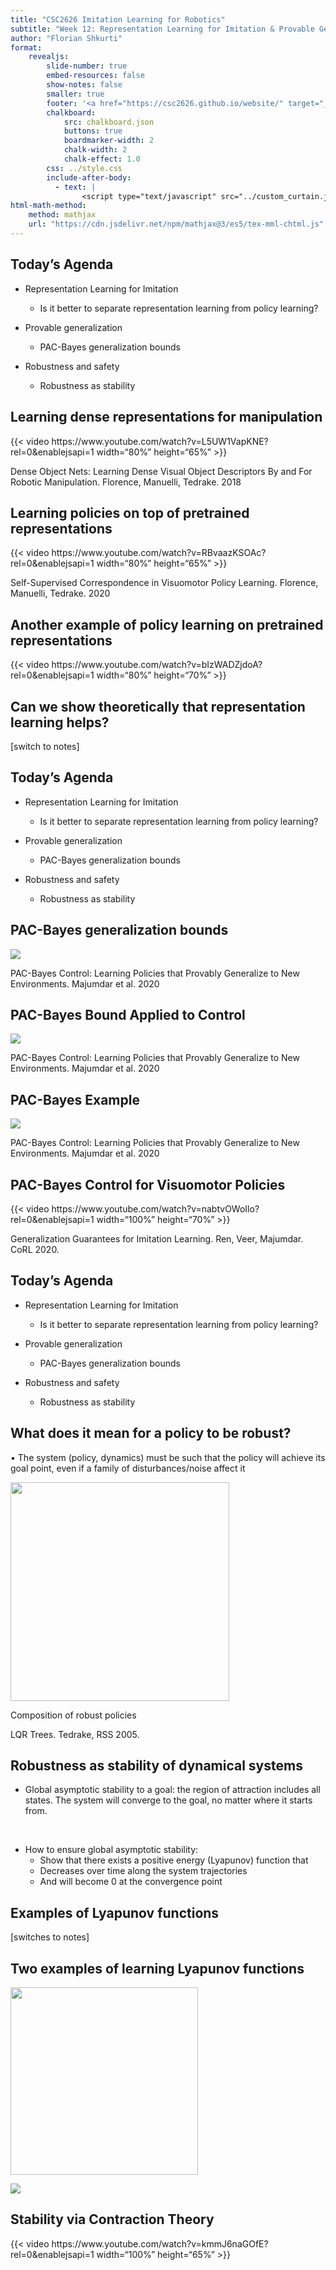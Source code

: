 ```yaml
---
title: "CSC2626 Imitation Learning for Robotics"
subtitle: "Week 12: Representation Learning for Imitation & Provable Generalization"
author: "Florian Shkurti"
format:
    revealjs:
        slide-number: true
        embed-resources: false
        show-notes: false
        smaller: true
        footer: '<a href="https://csc2626.github.io/website/" target="_blank" style="font-size:0.8em; bottom: -5px;">↩ Back to Course Website</a>'
        chalkboard:
            src: chalkboard.json
            buttons: true
            boardmarker-width: 2
            chalk-width: 2
            chalk-effect: 1.0
        css: ../style.css
        include-after-body:
          - text: |
                <script type="text/javascript" src="../custom_curtain.js"></script> 
html-math-method:
    method: mathjax
    url: "https://cdn.jsdelivr.net/npm/mathjax@3/es5/tex-mml-chtml.js"
---
```


## Today’s Agenda

-   Representation Learning for Imitation

    -   Is it better to separate representation learning from policy learning?

-   Provable generalization

    -   PAC-Bayes generalization bounds

-   Robustness and safety

    -   Robustness as stability

## Learning dense representations for manipulation

{{< video https://www.youtube.com/watch?v=L5UW1VapKNE?rel=0&enablejsapi=1 width="80%" height="65%" >}}

::: small-math
[Dense Object Nets: Learning Dense Visual Object Descriptors By and For Robotic Manipulation.]{.red} Florence, Manuelli, Tedrake. 2018
:::

## Learning policies on top of pretrained representations

{{< video https://www.youtube.com/watch?v=RBvaazKSOAc?rel=0&enablejsapi=1 width="80%" height="65%" >}}

::: small-math
[Self-Supervised Correspondence in Visuomotor Policy Learning.]{.red} Florence, Manuelli, Tedrake. 2020
:::

## Another example of policy learning on pretrained representations

{{< video https://www.youtube.com/watch?v=bIzWADZjdoA?rel=0&enablejsapi=1 width="80%" height="70%" >}}

## Can we show theoretically that representation learning helps?

\[switch to notes\]

## Today’s Agenda

::: grey-text
-   Representation Learning for Imitation

    -   Is it better to separate representation learning from policy learning?
:::

-   Provable generalization

    -   PAC-Bayes generalization bounds

-   Robustness and safety

    -   Robustness as stability

## PAC-Bayes generalization bounds

![](images/pac-bayes.png){fig-align="center"}

::: small-math
[PAC-Bayes Control: Learning Policies that Provably Generalize to New Environments.]{.red} Majumdar et al. 2020
:::

## PAC-Bayes Bound Applied to Control

![](images/pac-bayes2.png){fig-align="center"}

::: small-math
[PAC-Bayes Control: Learning Policies that Provably Generalize to New Environments.]{.red} Majumdar et al. 2020
:::

## PAC-Bayes Example

![](images/pac-bayes-ex.png){fig-align="center"}

::: small-math
[PAC-Bayes Control: Learning Policies that Provably Generalize to New Environments.]{.red} Majumdar et al. 2020
:::

## [PAC-Bayes Control for Visuomotor Policies]{.medium}

{{< video https://www.youtube.com/watch?v=nabtvOWoIlo?rel=0&enablejsapi=1 width="100%" height="70%" >}}

::: small-math
[Generalization Guarantees for Imitation Learning.]{.red} Ren, Veer, Majumdar. CoRL 2020.
:::

## Today’s Agenda

::: grey-text
-   Representation Learning for Imitation

    -   Is it better to separate representation learning from policy learning?

-   Provable generalization

    -   PAC-Bayes generalization bounds
:::

-   Robustness and safety

    -   Robustness as stability

## What does it mean for a policy to be robust?

• The system (policy, dynamics) must be such that the policy will achieve its goal point, even if a family of disturbances/noise affect it

![](images/robust-policies.png){fig-align="center" height="350"}

::: {.small-math .absolute bottom="30%" right="10"}
Composition of robust policies

[LQR Trees.]{.red} Tedrake, RSS 2005.
:::

## Robustness as stability of dynamical systems

-   [Global asymptotic stability to a goal]{.red}: the region of attraction includes all states. The system will converge to the goal, no matter where it starts from.

<br>

-   How to ensure global asymptotic stability:
    -   Show that there exists a positive energy (Lyapunov) function that
    -   Decreases over time along the system trajectories
    -   And will become 0 at the convergence point

## Examples of Lyapunov functions

\[switches to notes\]

## [Two examples of learning Lyapunov functions]{.medium}

![](images/lyapunov-func.png){height="300"}

![](images/imitation-flow.png)

## Stability via Contraction Theory

{{< video https://www.youtube.com/watch?v=kmmJ6naGOfE?rel=0&enablejsapi=1 width="100%" height="65%" >}}